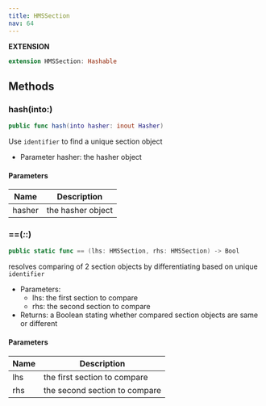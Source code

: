 ```yaml
---
title: HMSSection
nav: 64
---
```


**EXTENSION**

```swift
extension HMSSection: Hashable
```

## Methods

### hash(into:)

```swift
public func hash(into hasher: inout Hasher)
```

Use `identifier` to find a unique section object

-   Parameter hasher: the hasher object

#### Parameters

| Name   | Description       |
| ------ | ----------------- |
| hasher | the hasher object |

### ==(_:_:)

```swift
public static func == (lhs: HMSSection, rhs: HMSSection) -> Bool
```

resolves comparing of 2 section objects by differentiating based on unique `identifier`

-   Parameters:
    -   lhs: the first section to compare
    -   rhs: the second section to compare
-   Returns: a Boolean stating whether compared section objects are same or different

#### Parameters

| Name | Description                   |
| ---- | ----------------------------- |
| lhs  | the first section to compare  |
| rhs  | the second section to compare |
